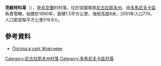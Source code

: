 {{coord|47|37|52|N|31|11|5|E|scale:100000|display=title}}

'''茨維特科韋'''（{{lang-uk|Цвіткове}}），是[[烏克蘭|烏克蘭]]的村落，位於該國南部[[尼古拉耶夫州|尼古拉耶夫州]]，由[[多馬尼夫卡區|多馬尼夫卡區]]負責管轄，始建於1890年，面積1.5平方公里，海拔高度8米，2001年人口774，人口密度每平方公里519.8人。

==參考資料==
* [http://weather.in.ua/ua/nikolaevskaja/7872 Погода в селі Жовтневе] {{Wayback|url=http://weather.in.ua/ua/nikolaevskaja/7872 |date=20160606121847 }}

[[Category:尼古拉耶夫州村落|Category:尼古拉耶夫州村落]]
[[Category:多馬尼夫卡區村落|Category:多馬尼夫卡區村落]]


{{Mykolaiv-geo-stub}}